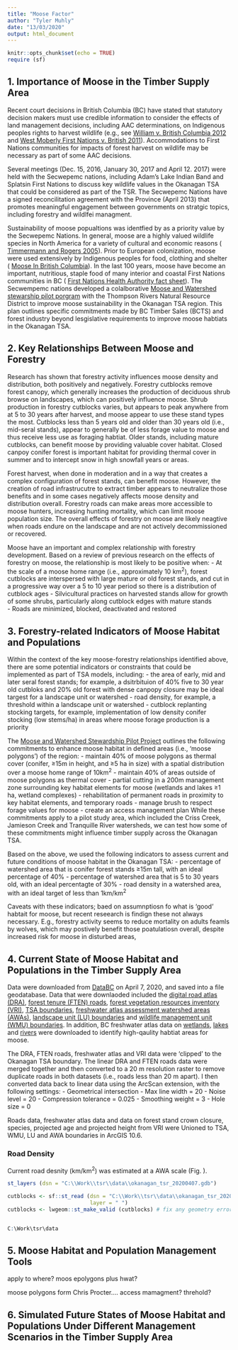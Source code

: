 ```yaml
---
title: "Moose Factor"
author: "Tyler Muhly"
date: "13/03/2020"
output: html_document
---
```


```r
knitr::opts_chunk$set(echo = TRUE)
require (sf)
```

## 1. Importance of Moose in the Timber Supply Area
Recent court decisions in British Columbia (BC) have stated that statutory decision makers must use credible information to consider the effects of land management decisions, including AAC determinations, on Indigenous peoples rights to harvest wildlife (e.g., see [William v. British Columbia 2012](https://www.bccourts.ca/jdb-txt/CA/12/02/2012BCCA0285.htm) and [West Moberly First Nations v. British 2011](https://www.bccourts.ca/jdb-txt/CA/11/02/2011BCCA0247.htm)). Accommodations to First Nations communities for impacts of forest harvest on wildlife may be necessary as part of some AAC decisions. 

Several meetings (Dec. 15, 2016, January 30, 2017 and April 12. 2017) were held with the Secwepemc nations, including Adam's Lake Indian Band and Splatsin First Nations to discuss key wildlife values in the Okanagan TSA that could be considered as part of the TSR. The Secwepemc Nations have a signed reconcilitation agreement with the Province (April 2013) that promotes meaningful engagement between governments on stratgic topics, including forestry and wildlfei managment. 

Sustainability of moose popualtions was identfied by as a priority value by the Secwepemc Nations. In general, moose are a highly valued wildlife species in North America for a variety of cultural and economic reasons ( [Timmermann and Rogers 2005](https://pdfs.semanticscholar.org/55d2/86e83dd7cae6da270c153858b3d1a98d89de.pdf)). Prior to European colonization, moose were used extensively by Indigenous peoples for food, clothing and shelter ( [Moose In British Columbia](http://www.env.gov.bc.ca/wld/documents/moose.pdf)). In the last 100 years, moose have become an important, nutritious, staple food of many interior and coastal First Nations communities in BC ( [First Nations Health Authority fact sheet](https://www.fnha.ca/Documents/Traditional_Food_Fact_Sheets.pdf)). The Secwempemc nations developed a colalborative [Moose and Watershed stewarship pilot porgram](https://www2.gov.bc.ca/gov/content/industry/forestry/managing-our-forest-resources/sustainable-forest-management-practices/moose-watershed-stewardship-pilot) with the Thompson Rivers Natural Resource District to improve moose sustainability in the Okanagan TSA region. This plan outlines specific commitments made by BC Timber Sales (BCTS) and forest industry beyond lesgislative requirements to improve moose habtiats in the Okanagan TSA. 

## 2. Key Relationships Between Moose and Forestry   
Research has shown that forestry activity influences moose density and distribution, both positively and negatively. Forestry cutblocks remove forest canopy, which generally increases the production of deciduous shrub browse on landscapes, which can positively influence moose. Shrub production in forestry cutblocks varies, but appears to peak anywhere from at 5 to 30 years after harvest, and moose appear to use these stand types the most. Cutblocks less than 5 years old and older than 30 years old (i.e., mid-seral stands), appear to generally be of less forage value to moose and thus receive less use as foraging habtiat. Older stands, including mature cutblocks, can benefit moose by providing valuable cover habitat. Closed canpoy conifer forest is important habitat for providing thermal cover in summer and to intercept snow in high snowfall years or areas. 

Forest harvest, when done in moderation and in a way that creates a complex configuration of forest stands, can benefit moose. However, the creation of road infrastrucutre to extract timber appears to neutralize those benefits and in some cases negatively affects moose density and distribution overall. Forestry roads can make areas more accessible to moose hunters, increasing hunting mortality, which can limit moose population size. The overall effects of forestry on moose are likely neagtive when roads endure on the landscape and are not actively decommissioned or recovered. 

Moose have an important and complex relationship with forestry development. Based on a review of previous research on the effects of forestry on moose, the relationship is most likely to be positive when:
  - At the scale of a moose home range (i.e., approximately 10 km^2^), forest cutblocks are interspersed with large mature or old forest stands, and cut in a progressive way over a 5 to 10 year period so there is a distribution of cutblock ages 
  - Silvicultural practices on harvested stands allow for growth of some shrubs, particularly along cutblock edges with mature stands   
  - Roads are minimized, blocked, deactivated and restored

## 3. Forestry-related Indicators of Moose Habitat and Populations
Within the context of the key moose-forestry relationships identified above, there are some potential indicators or constraints that could be implemented as part of TSA models, including: 
  - the area of early, mid and later seral forest stands; for example, a dsitrbituion of 40% five to 30 year old cutbloks and 20% old forest with dense canpopy closure may be ideal targest for a landscape unit or watershed 
  - road density, for example, a threshold within a landscape unit or watershed 
  - cutblock replanting stocking targets, for example, implementation of low density conifer stocking (low stems/ha) in areas where moose forage production is a priority 

The [Moose and Watershed Stewardship Pilot Project](https://www2.gov.bc.ca/assets/gov/farming-natural-resources-and-industry/forestry/stewardship/moose-and-watershed-stewardship-pilot/mwsp_final_plan_april_5_2016.pdf) outlines the following commitments to enhance moose habitat in defined areas (i.e., 'moose polygons') of the region:
  - maintain 40% of moose polygons as thermal cover (conifer, ≥15m in height, and ≥5 ha in size) with a spatial distribution over a moose home range of 10km^2^
  - maintain 40% of areas outside of moose polygons as thermal cover
  - partial cutting in a 200m management zone surrounding key habitat elements for moose (wetlands and lakes ≥1 ha, wetland complexes)
  - rehabilitation of permanent roads in proximity to key habitat elements, and temporary roads
  - manage brush to respect forage values for moose
  - create an access management plan
While these commitments apply to a pilot study area, which included the Criss Creek, Jamieson Creek and Tranquille River watersheds, we can test how some of these commitments might influence timber supply across the Okanagan TSA. 

Based on the above, we used the following indicators to assess current and future conditions of moose habitat in the Okanagan TSA:
  - percentage of watershed area that is conifer forest stands ≥15m tall, with an ideal percentage of 40% 
  - percentage of watershed area that is 5 to 30 years old, with an ideal percentagte of 30%
  - road density in a watershed area, with an ideal target of less than 1km/km^2^ 

Caveats with these indicators; baed on assumnptiosn fo what is 'good' habtait for moose, but recent reseearch is findign these not always necessary. E.g., forestry activity seems to reduce mortality on adults feamls by wolves, which may postively benefit those poatulatiosn overall, despite increased risk for moose in disturbed areas,



## 4. Current State of Moose Habitat and Populations in the Timber Supply Area
Data were downloaded from [DataBC](https://data.gov.bc.ca/) on April 7, 2020, and saved into a file geodatabase. Data that were downlaoded included the [digital road atlas (DRA)](https://catalogue.data.gov.bc.ca/dataset/digital-road-atlas-dra-master-partially-attributed-roads), [forest tenure (FTEN) roads](https://catalogue.data.gov.bc.ca/dataset/forest-tenure-road-segment-lines), [forest vegetation resources inventory (VRI)](https://catalogue.data.gov.bc.ca/dataset/vri-2019-forest-vegetation-composite-rank-1-layer-r1-), [TSA boundaries](https://catalogue.data.gov.bc.ca/dataset/fadm-timber-supply-area-tsa), [freshwater atlas assessment watershed areas (AWAs)](https://catalogue.data.gov.bc.ca/dataset/freshwater-atlas-assessment-watersheds), [landscape unit (LU) boundaries](https://catalogue.data.gov.bc.ca/dataset/landscape-units-of-british-columbia-current) and [wildlife management unit (WMU) boundaries](https://catalogue.data.gov.bc.ca/dataset/wildlife-management-units). In addition, BC freshwater atlas data on [wetlands](https://catalogue.data.gov.bc.ca/dataset/freshwater-atlas-wetlands), [lakes](https://catalogue.data.gov.bc.ca/dataset/freshwater-atlas-lakes) and [rivers](https://catalogue.data.gov.bc.ca/dataset/freshwater-atlas-rivers) were downloaded to identify high-qaulity habtiat areas for moose.

The DRA, FTEN roads, freshwater atlas and VRI data were 'clipped' to the Okanagan TSA boundary. The linear DRA and FTEN roads data were merged together and then converted to a 20 m resolution raster to remove duplicate roads in both datasets (i.e., roads less than 20 m apart). I then converted data back to linear data using the ArcScan extension, with the following settings: 
- Geometrical intersection 
- Max line width = 20 
- Noise level = 20 
- Compression tolerance = 0.025 
- Smoothing weight = 3 
- Hole size = 0 

Roads data, freshwater atlas data and data on forest stand crown closure, species, projected age and projected height from VRI were Unioned to TSA, WMU, LU and AWA boundaries in ArcGIS 10.6.

### Road Density
Current road desnity (km/km^2^) was estimated at a AWA scale (Fig. ).




```r

st_layers (dsn = "C:\\Work\\tsr\\data\\okanagan_tsr_20200407.gdb")

cutblocks <- sf::st_read (dsn = "C:\\Work\\tsr\\data\\okanagan_tsr_20200407.gdb",
                          layer = " ")
cutblocks <- lwgeom::st_make_valid (cutblocks) # fix any geometry errors


C:\Work\tsr\data

```




## 5. Moose Habitat and Population Management Tools 


apply to where? moos epolygons plus hwat?





moose polygons form Chris Procter.... access mamagment? threhold?








## 6. Simulated Future States of Moose Habitat and Populations Under Different Management Scenarios in the Timber Supply Area 









